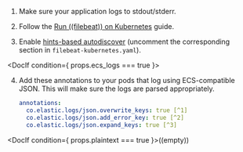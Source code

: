 
1. Make sure your application logs to stdout/stderr.

2. Follow the [Run ((filebeat)) on Kubernetes](((filebeat-ref))/running-on-kubernetes.html) guide.

3. Enable [hints-based autodiscover](((filebeat-ref))/configuration-autodiscover-hints.html) (uncomment the corresponding section in `filebeat-kubernetes.yaml`).

<DocIf condition={ props.ecs_logs === true }>

4. Add these annotations to your pods that log using ECS-compatible JSON. This will make sure the logs are parsed appropriately.

    ```yaml
    annotations:
      co.elastic.logs/json.overwrite_keys: true [^1]
      co.elastic.logs/json.add_error_key: true [^2]
      co.elastic.logs/json.expand_keys: true [^3]
    ```
    [^1]: Values from the decoded JSON object overwrite the fields that ((filebeat)) normally adds (type, source, offset, etc.) in case of conflicts.
    [^2]: ((filebeat)) adds an "error.message" and "error.type: json" key in case of JSON unmarshalling errors.
    [^3]: ((filebeat)) will recursively de-dot keys in the decoded JSON, and expand them into a hierarchical object structure.

</DocIf>

<DocIf condition={ props.plaintext === true }>((empty))</DocIf>